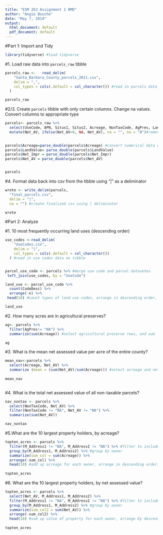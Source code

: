 ---
title: "ESM 263 Assignment 1 RMD"
author: "Angie Bouche"
date: "May 7, 2019"
output:
  html_document: default
  pdf_document: default
---

#Part 1: Import and Tidy
```{r setup, include=FALSE}
library(tidyverse) #load tidyverse

```

#1. Load raw data into `parcels_raw` tibble
```{r}
parcels_raw <-   read_delim(
    "Santa_Barbara_County_parcels_2011.csv",
    delim = ",",
    col_types = cols(.default = col_character()) #read in parcels data csv and convert to tibble
  )

parcels_raw
```

#2/3. Create `parcels` tibble with only certain columns. Change na values. Convert columns to appropriate type
```{r}

parcels<- parcels_raw %>% 
  select(UseCode, APN, Situs1, Situs2, Acreage, NonTaxCode, AgPres, LandValue, Net_Impr, Net_AV, M_Address1, M_Address2) %>% #select appropriate columns for parcels tibble
  mutate(Net_AV, ifelse(Net_AV<0, NA, Net_AV), na = "", na = "0")#remove any negative assessment values, change 'space' and '0' placeholders to NA
  

parcels$Acreage=parse_double(parcels$Acreage) #convert numerical data columns from characters
parcels$LandValue= parse_double(parcels$LandValue)
parcels$Net_Impr = parse_double(parcels$Net_Impr)
parcels$Net_AV = parse_double(parcels$Net_AV)


parcels

```
#4. Format data back into csv from the tibble using "|" as a deliminator
```{r}
wrote <- write_delim(parcels,
  "final_parcels.csv",
  delim = "|",
  na = "") #create finalized csv using | deliminator

wrote

```

#Part 2: Analyze

#1. 10 most frequently occurring land uses (descending order)
```{r}

use_codes <-read_delim(
    "UseCodes.csv",
    delim = "|",
    col_types = cols(.default = col_character()) 
  ) #read in use codes data as tibble


parcel_use_code <- parcels %>% #merge use code and parcel datasetes
 left_join(use_codes, by = "UseCode") 

land_use <- parcel_use_code %>% 
  count(CodeDesc) %>% 
  arrange(-n) %>% 
 head(10) #count types of land use codes, arrange in descending order, select top 10 rows

land_use

```

#2. How many acres are in agricultural preserves?
```{r}

ag<- parcels %>% 
  filter(AgPres!= "NA") %>% 
  summarize(sum(Acreage)) #select agricultural preserve rows, and sum

ag

```

#3. What is the mean net assessed value per acre of the entire county?
```{r}
mean_nav<-parcels %>% 
  select(Acreage, Net_AV) %>% 
  summarize (mean = (sum(Net_AV)/sum(Acreage))) #select acreage and net assessed value columns, and average assessed value per acre
  
mean_nav
  
```

#4. What is the total net assessed value of all non-taxable parcels?
```{r}
nav_nontax <- parcels %>% 
  select(NonTaxCode, Net_AV) %>%
  filter(NonTaxCode != "NA", Net_AV != "NA") %>% 
  summarize(sum(Net_AV))

nav_nontax

```

#5.What are the 10 largest property holders, by acreage?
```{r}
topten_acres <- parcels %>% 
  filter(M_Address1 != "NA", M_Address2 != "NA") %>% #filter to include only properties with an owner
  group_by(M_Address1, M_Address2) %>% #group by owner
  summarize(sum_col = sum(Acreage)) %>%  
  arrange(-sum_col) %>% 
  head(10) #add up acreage for each owner, arrange in descending order, select top 10 owners and their land mass
  
topten_acres

```

#6. What are the 10 largest property holders, by net assessed value?
```{r}

topten_acres <- parcels %>% 
  select(Net_AV, M_Address1, M_Address2) %>% 
  filter(M_Address1 != "NA", M_Address2 != "NA") %>% #filter to include only properties with an owner
  group_by(M_Address1, M_Address2) %>% #group by owner
  summarize(sum_col2 = sum(Net_AV)) %>%  
  arrange(-sum_col2) %>%
  head(10) #sum up value of property for each owner, arrange by descending order, select top 10 owners
  
topten_acres

```

